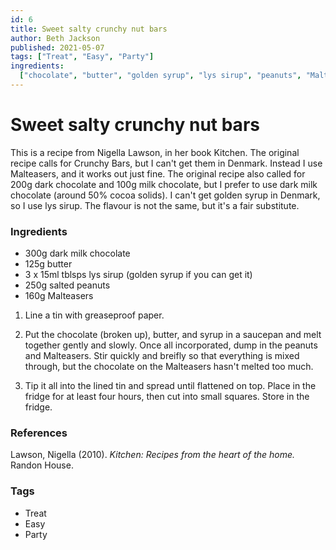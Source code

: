 ```yaml
---
id: 6
title: Sweet salty crunchy nut bars
author: Beth Jackson
published: 2021-05-07
tags: ["Treat", "Easy", "Party"]
ingredients:
  ["chocolate", "butter", "golden syrup", "lys sirup", "peanuts", "Malteasers"]
---
```


# Sweet salty crunchy nut bars

This is a recipe from Nigella Lawson, in her book Kitchen. The original recipe calls for Crunchy Bars, but I can't get them in Denmark. Instead I use Malteasers, and it works out just fine. The original recipe also called for 200g dark chocolate and 100g milk chocolate, but I prefer to use dark milk chocolate (around 50% cocoa solids). I can't get golden syrup in Denmark, so I use lys sirup. The flavour is not the same, but it's a fair substitute.

### Ingredients

- 300g dark milk chocolate
- 125g butter
- 3 x 15ml tblsps lys sirup (golden syrup if you can get it)
- 250g salted peanuts
- 160g Malteasers

1. Line a tin with greaseproof paper.

2. Put the chocolate (broken up), butter, and syrup in a saucepan and melt together gently and slowly. Once all incorporated, dump in the peanuts and Malteasers. Stir quickly and breifly so that everything is mixed through, but the chocolate on the Malteasers hasn't melted too much.

3. Tip it all into the lined tin and spread until flattened on top. Place in the fridge for at least four hours, then cut into small squares. Store in the fridge.

### References

Lawson, Nigella (2010). _Kitchen: Recipes from the heart of the home._ Randon House.

### Tags

- Treat
- Easy
- Party
